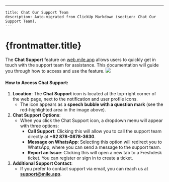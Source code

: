 ---
    title: Chat Our Support Team
    description: Auto-migrated from ClickUp Markdown (section: Chat Our Support Team).
    ---

# {frontmatter.title}

The **Chat Support** feature on [web.mile.app](http://web.mile.app) allows users to quickly get in touch with the support team for assistance. This documentation will guide you through how to access and use the feature.
![](https://t3837933.p.clickup-attachments.com/t3837933/dd54d55c-10b7-45a9-9b96-7c5f896b606e/image.png)
#### How to Access Chat Support:
1. **Location**: The **Chat Support** icon is located at the top-right corner of the web page, next to the notification and user profile icons.
    *   The icon appears as a **speech bubble with a question mark** (see the red-highlighted area in the image above).
2. **Chat Support Options**:
    *   When you click the Chat Support icon, a dropdown menu will appear with three options:
        *   **Call Support**: Clicking this will allow you to call the support team directly at **+62 878-0878-3630**.
        *   **Message on WhatsApp**: Selecting this option will redirect you to WhatsApp, where you can send a message to the support team.
        *   **Report an Issue**: Clicking this will open a new tab to a Freshdesk ticket. You can register or sign in to create a ticket.
3. **Additional Support Contact**:
    *   If you prefer to contact support via email, you can reach us at [**support@mile.app**](mailto:support@mile.app).
